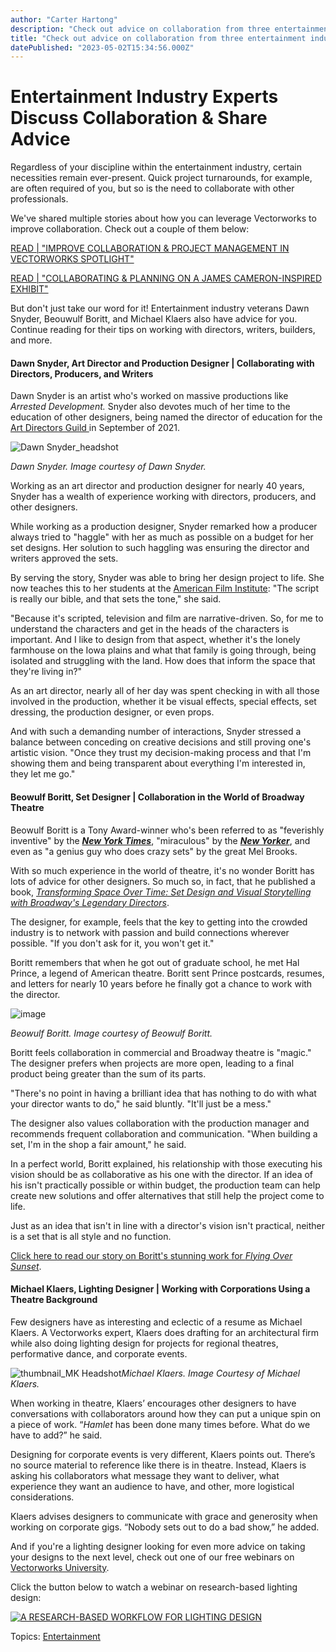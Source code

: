 ```yaml
---
author: "Carter Hartong"
description: "Check out advice on collaboration from three entertainment industry experts."
title: "Check out advice on collaboration from three entertainment industry experts." 
datePublished: "2023-05-02T15:34:56.000Z"
---
```

# Entertainment Industry Experts Discuss Collaboration & Share Advice

Regardless of your discipline within the entertainment industry, certain necessities remain ever-present. Quick project turnarounds, for example, are often required of you, but so is the need to collaborate with other professionals.

We've shared multiple stories about how you can leverage Vectorworks to improve collaboration. Check out a couple of them below:

[READ | "IMPROVE COLLABORATION & PROJECT MANAGEMENT IN VECTORWORKS SPOTLIGHT"](../../../net/vectorworks/blog/better-collaboration-spotlight-production-design.html)

[READ | "COLLABORATING & PLANNING ON A JAMES CAMERON-INSPIRED EXHIBIT"](../../../net/vectorworks/blog/vectorworks-collaboration-tips-from-an-industry-pro.html)

But don't just take our word for it! Entertainment industry veterans Dawn Snyder, Beouwulf Boritt, and Michael Klaers also have advice for you. Continue reading for their tips on working with directors, writers, builders, and more. 

#### Dawn Snyder, Art Director and Production Designer | Collaborating with Directors, Producers, and Writers 

Dawn Snyder is an artist who's worked on massive productions like _Arrested Development._ Snyder also devotes much of her time to the education of other designers, being named the director of education for the [Art Directors Guild ](https://adg.org)in September of 2021\. 

![Dawn Snyder_headshot](https://blog.vectorworks.net/hs-fs/hubfs/Blog%20Images/230413_ENT%20FAQ%20Expert%20Advice/Dawn%20Snyder_headshot.png?width=445&height=476&name=Dawn%20Snyder_headshot.png)

_Dawn Snyder. Image courtesy of Dawn Snyder._

Working as an art director and production designer for nearly 40 years, Snyder has a wealth of experience working with directors, producers, and other designers. 

While working as a production designer, Snyder remarked how a producer always tried to "haggle" with her as much as possible on a budget for her set designs. Her solution to such haggling was ensuring the director and writers approved the sets.

By serving the story, Snyder was able to bring her design project to life. She now teaches this to her students at the [American Film Institute](https://www.afi.com/): "The script is really our bible, and that sets the tone," she said. 

"Because it's scripted, television and film are narrative-driven. So, for me to understand the characters and get in the heads of the characters is important. And I like to design from that aspect, whether it's the lonely farmhouse on the Iowa plains and what that family is going through, being isolated and struggling with the land. How does that inform the space that they're living in?"

As an art director, nearly all of her day was spent checking in with all those involved in the production, whether it be visual effects, special effects, set dressing, the production designer, or even props. 

And with such a demanding number of interactions, Snyder stressed a balance between conceding on creative decisions and still proving one's artistic vision. "Once they trust my decision-making process and that I'm showing them and being transparent about everything I'm interested in, they let me go."

#### Beowulf Boritt, Set Designer | Collaboration in the World of Broadway Theatre

Beowulf Boritt is a Tony Award-winner who's been referred to as "feverishly inventive" by the [_**New York Times**_](https://www.google.com/url?sa=t&rct=j&q=&esrc=s&source=web&cd=&cad=rja&uact=8&ved=2ahUKEwjfpKHw%5Fq71AhVCV80KHSuFDHUQFnoECA8QAQ&url=https%3A%2F%2Fwww.nytimes.com%2F2012%2F09%2F21%2Ftheater%2Freviews%2Fjake-gyllenhaal-in-if-there-is-i-havent-found-it-yet.html&usg=AOvVaw1jjVVrlcJBqOvPoncyrAsc), "miraculous" by the [_**New Yorker**_](https://www.google.com/url?sa=t&rct=j&q=&esrc=s&source=web&cd=&cad=rja&uact=8&ved=2ahUKEwjD867N%5F671AhVWHc0KHYGNB44QFnoECAIQAQ&url=https%3A%2F%2Fwww.newyorker.com%2F%3Fp%3D75151&usg=AOvVaw1hA7smvzokZV-RNYv6jfAz), and even as "a genius guy who does crazy sets" by the great Mel Brooks.

With so much experience in the world of theatre, it's no wonder Boritt has lots of advice for other designers. So much so, in fact, that he published a book, [_Transforming Space Over Time: Set Design and Visual Storytelling with Broadway's Legendary Directors_](https://www.amazon.com/Transforming-Space-Over-Time-Storytelling/dp/1493064843).

The designer, for example, feels that the key to getting into the crowded industry is to network with passion and build connections wherever possible. "If you don't ask for it, you won't get it."

Boritt remembers that when he got out of graduate school, he met Hal Prince, a legend of American theatre. Boritt sent Prince postcards, resumes, and letters for nearly 10 years before he finally got a chance to work with the director. 

![image](https://blog.vectorworks.net/hs-fs/hubfs/Blog%20Images/230413_ENT%20FAQ%20Expert%20Advice/image.jpeg?width=445&height=690&name=image.jpeg)

 _Beowulf Boritt. Image courtesy of Beowulf Boritt._

Boritt feels collaboration in commercial and Broadway theatre is "magic." The designer prefers when projects are more open, leading to a final product being greater than the sum of its parts. 

"There's no point in having a brilliant idea that has nothing to do with what your director wants to do," he said bluntly. "It'll just be a mess."

The designer also values collaboration with the production manager and recommends frequent collaboration and communication. "When building a set, I'm in the shop a fair amount," he said.

In a perfect world, Boritt explained, his relationship with those executing his vision should be as collaborative as his one with the director. If an idea of his isn't practically possible or within budget, the production team can help create new solutions and offer alternatives that still help the project come to life.

Just as an idea that isn't in line with a director's vision isn't practical, neither is a set that is all style and no function.

[Click here to read our story on Boritt's stunning work for _Flying Over Sunset_](../../../net/vectorworks/blog/beowulf-boritts-scenic-design-flying-over-sunset.html). 

#### Michael Klaers, Lighting Designer | Working with Corporations Using a Theatre Background 

Few designers have as interesting and eclectic of a resume as Michael Klaers. A Vectorworks expert, Klaers does drafting for an architectural firm while also doing lighting design for projects for regional theatres, performative dance, and corporate events. 

![thumbnail_MK Headshot](https://blog.vectorworks.net/hs-fs/hubfs/Blog%20Images/230413_ENT%20FAQ%20Expert%20Advice/thumbnail_MK%20Headshot.jpeg?width=445&height=593&name=thumbnail_MK%20Headshot.jpeg)_Michael Klaers. Image Courtesy of Michael Klaers._

When working in theatre, Klaers’ encourages other designers to have conversations with collaborators around how they can put a unique spin on a piece of work. “_Hamlet_ has been done many times before. What do we have to add?” he said. 

Designing for corporate events is very different, Klaers points out. There’s no source material to reference like there is in theatre. Instead, Klaers is asking his collaborators what message they want to deliver, what experience they want an audience to have, and other, more logistical considerations. 

Klaers advises designers to communicate with grace and generosity when working on corporate gigs. “Nobody sets out to do a bad show,” he added.

And if you're a lighting designer looking for even more advice on taking your designs to the next level, check out one of our free webinars on [Vectorworks University](https://university.vectorworks.net/). 

Click the button below to watch a webinar on research-based lighting design:

[![A RESEARCH-BASED WORKFLOW FOR LIGHTING DESIGN](https://no-cache.hubspot.com/cta/default/3018241/450ebdb4-666c-4554-8f79-65ed5a89bb2f.png)](https://cta-redirect.hubspot.com/cta/redirect/3018241/450ebdb4-666c-4554-8f79-65ed5a89bb2f) 

 Topics: [Entertainment](https://blog.vectorworks.net/topic/entertainment) 

 